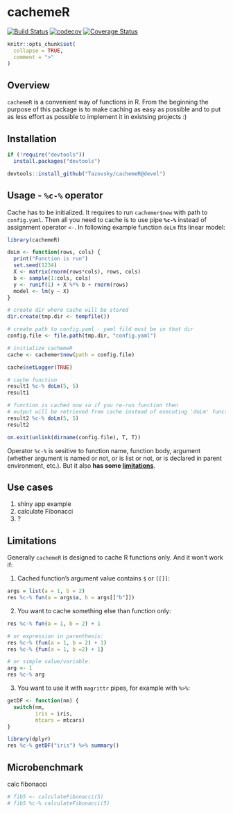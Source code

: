# cachemeR

[![Build Status](https://travis-ci.org/Tazovsky/cachemeR.svg?branch=devel)](https://travis-ci.org/Tazovsky/cachemeR)
[![codecov](https://codecov.io/gh/Tazovsky/cachemeR/branch/devel/graph/badge.svg)](https://codecov.io/gh/Tazovsky/cachemeR)
[![Coverage Status](https://coveralls.io/repos/github/Tazovsky/cachemeR/badge.svg?branch=devel)](https://coveralls.io/github/Tazovsky/cachemeR?branch=devel)

```r
knitr::opts_chunk$set(
  collapse = TRUE,
  comment = ">"
)
```

## Overview {#overview}

`cachemeR` is a convenient way of functions in R. 
From the beginning the purpose of this package is to make caching as easy as possible 
and to put as less effort as possible to implement it in existsing projects :)

## Installation {#installation}


```r
if (!require("devtools")) 
  install.packages("devtools")

devtools::install_github("Tazovsky/cachemeR@devel")
```

## Usage - `%c-%` operator {#usage}

Cache has to be initialized. It requires to run `cachemer$new` with path to `config.yaml`. 
Then all you need to cache is to use pipe **`%c-%`** instead of assignment operator `<-`. 
In following example function `doLm` fits linear model:

```r
library(cachemeR)

doLm <- function(rows, cols) {
  print("Function is run")
  set.seed(1234)
  X <- matrix(rnorm(rows*cols), rows, cols)
  b <- sample(1:cols, cols)
  y <- runif(1) + X %*% b + rnorm(rows)
  model <- lm(y ~ X)
}

# create dir where cache will be stored
dir.create(tmp.dir <- tempfile())

# create path to config.yaml - yaml fild must be in that dir
config.file <- file.path(tmp.dir, "config.yaml")

# initialize cachemeR
cache <- cachemer$new(path = config.file)

cache$setLogger(TRUE)

# cache function
result1 %c-% doLm(5, 5)
result1

# function is cached now so if you re-run function then 
# output will be retrieved from cache instead of executing 'doLm' function again
result2 %c-% doLm(5, 5)
result2

```

```r
on.exit(unlink(dirname(config.file), T, T))
```

Operator `%c-%` is sesitive to function name, function body, argument (whether argument is named or not, 
or is list or not, or is declared in parent environment, etc.). But it also **has some [limitations](#limitations)**.

## Use cases {#usecases}

1. shiny app example
2. calculate Fibonacci
3. ?

## Limitations {#limitations}

Generally `cachemeR` is designed to cache R functions only. And it won't work if:

1. Cached function's argument value contains `$` or `[[]]`: 

```r
args = list(a = 1, b = 2)
res %c-% fun(a = args$a, b = args[["b"]])
```

2. You want to cache something else than function only:

```r

res %c-% fun(a = 1, b = 2) + 1

# or expression in parenthesis:
res %c-% (fun(a = 1, b = 2) + 1)
res %c-% {fun(a = 1, b =2) + 1}

# or simple value/variable:
arg <- 1
res %c-% arg
```

3. You want to use it with `magrittr` pipes, for example with `%>%`:

```r
getDF <- function(nm) {
  switch(nm,
         iris = iris,
         mtcars = mtcars)
}

library(dplyr)
res %c-% getDF("iris") %>% summary()

```

## Microbenchmark {#microbenchmark}

calc fibonacci

```r

# fib5 <- calculateFibonacci(5)
# fib5 %c-% calculateFibonacci(5)

```


